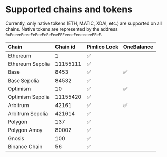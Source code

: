 # Supported chains and tokens

Currently, only native tokens (ETH, MATIC, XDAI, etc.) are supported on all chains. Native tokens are represented by the address `0xEeeeeEeeeEeEeeEeEeEeeEEEeeeeEeeeeeeeEEeE`.

| Chain   | Chain id | Pimlico Lock | OneBalance |
| :------ | :------ | :------ | :------ |
| Ethereum     | 1	| ✅ | |
| Ethereum Sepolia     | 11155111	| ✅ | |
| Base     | 8453	| ✅ | ✅ |
| Base Sepolia     | 84532	| ✅ | |
| Optimism     | 10	| ✅ | ✅ |
| Optimism Sepolia     | 11155420	| ✅ | |
| Arbitrum     | 42161	| ✅ | ✅ |
| Arbitrum Sepolia     | 421614	| ✅ | |
| Polygon     | 137	| ✅ | |
| Polygon Amoy     | 80002	| ✅ | |
| Gnosis     | 100	| ✅ | |
| Binance Chain     | 56	| ✅ | |
